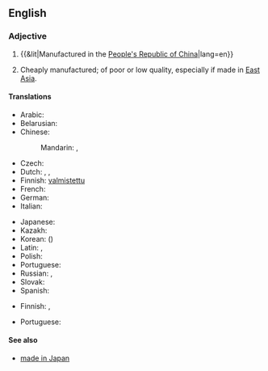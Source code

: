 ==English==
{{wikipedia}}

===Adjective===
{{en-adj|-}}

# {{&lit|Manufactured in the [[People's Republic of China]]|lang=en}}
# {{lb|en|idiomatic}} Cheaply manufactured; of poor or low quality, especially if made in [[East Asia]].

====Translations====
{{trans-top|manufactured in the PRC}}
* Arabic: {{t|ar|صُنِعَ فِي الصِّينِ}}
* Belarusian: {{t|be|зро́блена ў Кіта́і}}
* Chinese:
*: Mandarin: {{t+|cmn|中國製造|sc=Hani}}, {{t+|cmn|中国制造|tr=Zhōngguó zhìzào|sc=Hani}}
* Czech: {{t|cs|vyrobeno v Číně}}
* Dutch: {{t|nl|geproduceerd in China}}, {{t|nl|vervaardigd in China}}, {{t|nl|gemaakt in China}}
* Finnish: [[valmistettu]] {{t+|fi|Kiina|alt=Kiinassa}}
* French: {{t|fr|fabriqué en Chine}}
* German: {{t|de|hergestellt in China}}
* Italian: {{t|it|fatto in Cina}}
{{trans-mid}}
* Japanese: {{t|ja|中国製|tr=ちゅうごくせい, Chūgoku-sei|sc=Jpan}}
* Kazakh: {{t|kk|Қытайда жасалған|sc=Cyrl}}
* Korean: {{t|ko|중국산|tr=Jungguk-san|sc=Kore}} ({{t|ko|中國産|sc=Kore}})
* Latin: {{t|la|factum in Sina|n}}, {{t|la|factus in Sina|m}}
* Polish: {{t|pl|wyprodukowano w Chinach}}
* Portuguese: {{t|pt|[[feito]]/[[produzido]]/[[fabricado]] [[na]] [[China]]}}
* Russian: {{t|ru|сде́лано в Кита́е}}, {{t|ru|сде́лано в КНР}} {{qualifier|less common}}
* Slovak: {{t|sk|vyrobené v Číne}}
* Spanish: {{t|es|hecho en China}}
{{trans-bottom}}

{{trans-top|cheaply manufactured, especially in East Asia; of poor or low quality}}
* Finnish: {{t+|fi|kiinalainen}} {{qualifier|"Chinese"}}, {{t+|fi|venäläinen}} {{qualifier|"Russian"}}
{{trans-mid}}
* Portuguese: {{t|pt|made in China}}
{{trans-bottom}}

====See also====
* [[made in Japan]]